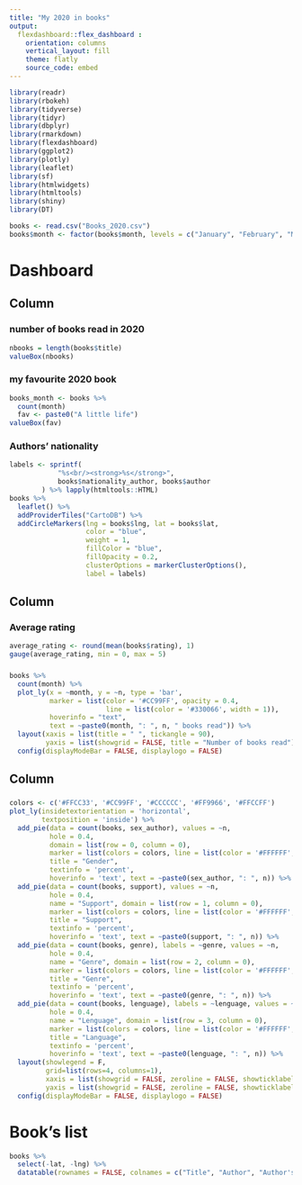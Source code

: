 ```yaml
---
title: "My 2020 in books"
output: 
  flexdashboard::flex_dashboard :
    orientation: columns
    vertical_layout: fill
    theme: flatly
    source_code: embed
---
```


```r
library(readr)
library(rbokeh)
library(tidyverse)
library(tidyr)
library(dbplyr)
library(rmarkdown)
library(flexdashboard)
library(ggplot2)
library(plotly)
library(leaflet)
library(sf)
library(htmlwidgets)
library(htmltools)
library(shiny)
library(DT)

books <- read.csv("Books_2020.csv")
books$month <- factor(books$month, levels = c("January", "February", "March", "April", "May", "June", "July", "August", "September", "October", "November", "December"))
```

Dashboard
===================================== 

Column {data-width=425}
-------------------------------------
    
### number of books read in 2020 {data-height=300}
```r
nbooks = length(books$title)
valueBox(nbooks)
```

### my favourite 2020 book {data-height=300}
```r
books_month <- books %>%
  count(month)
  fav <- paste0("A little life")
valueBox(fav)
```

### Authors' nationality {data-height=700}
```r
labels <- sprintf(
            "%s<br/><strong>%s</strong>",
            books$nationality_author, books$author
        ) %>% lapply(htmltools::HTML)
books %>%
  leaflet() %>%
  addProviderTiles("CartoDB") %>%
  addCircleMarkers(lng = books$lng, lat = books$lat,
                   color = "blue",
                   weight = 1, 
                   fillColor = "blue",
                   fillOpacity = 0.2,
                   clusterOptions = markerClusterOptions(),
                   label = labels)
```

Column {data-width=425}
-------------------------------------
### Average rating {data-height=200}
```r
average_rating <- round(mean(books$rating), 1)
gauge(average_rating, min = 0, max = 5)
```

### {data-height=800}
```r
books %>%
  count(month) %>%
  plot_ly(x = ~month, y = ~n, type = 'bar',
          marker = list(color = '#CC99FF', opacity = 0.4,
                        line = list(color = '#330066', width = 1)),
          hoverinfo = "text",
          text = ~paste0(month, ": ", n, " books read")) %>%
  layout(xaxis = list(title = " ", tickangle = 90),
         yaxis = list(showgrid = FALSE, title = "Number of books read")) %>%
  config(displayModeBar = FALSE, displaylogo = FALSE)
```

Column {data-width=250}
-------------------------------------
### {data-height=1000}
```r
colors <- c('#FFCC33', '#CC99FF', '#CCCCCC', '#FF9966', '#FFCCFF')
plot_ly(insidetextorientation = 'horizontal',
        textposition = 'inside') %>%
  add_pie(data = count(books, sex_author), values = ~n,
          hole = 0.4,
          domain = list(row = 0, column = 0),
          marker = list(colors = colors, line = list(color = '#FFFFFF', width = 1)),
          title = "Gender",
          textinfo = 'percent',
          hoverinfo = 'text', text = ~paste0(sex_author, ": ", n)) %>%
  add_pie(data = count(books, support), values = ~n,
          hole = 0.4,
          name = "Support", domain = list(row = 1, column = 0),
          marker = list(colors = colors, line = list(color = '#FFFFFF', width = 1)),
          title = "Support",
          textinfo = 'percent',
          hoverinfo = 'text', text = ~paste0(support, ": ", n)) %>%
  add_pie(data = count(books, genre), labels = ~genre, values = ~n,
          hole = 0.4,
          name = "Genre", domain = list(row = 2, column = 0),
          marker = list(colors = colors, line = list(color = '#FFFFFF', width = 1)),
          title = "Genre",
          textinfo = 'percent',
          hoverinfo = 'text', text = ~paste0(genre, ": ", n)) %>%
  add_pie(data = count(books, lenguage), labels = ~lenguage, values = ~n,
          hole = 0.4,
          name = "Lenguage", domain = list(row = 3, column = 0),
          marker = list(colors = colors, line = list(color = '#FFFFFF', width = 1)),
          title = "Language",
          textinfo = 'percent',
          hoverinfo = 'text', text = ~paste0(lenguage, ": ", n)) %>%
  layout(showlegend = F,
         grid=list(rows=4, columns=1),
         xaxis = list(showgrid = FALSE, zeroline = FALSE, showticklabels = FALSE),
         yaxis = list(showgrid = FALSE, zeroline = FALSE, showticklabels = FALSE)) %>%
  config(displayModeBar = FALSE, displaylogo = FALSE)
```

Book's list
=====================================     
```r
books %>%
  select(-lat, -lng) %>%
  datatable(rownames = FALSE, colnames = c("Title", "Author", "Author's gender", "Author's nationality", "Language", "Genre", "Month", "Rating", "Support"), options = list(pageLength = nrow(books)))
```
